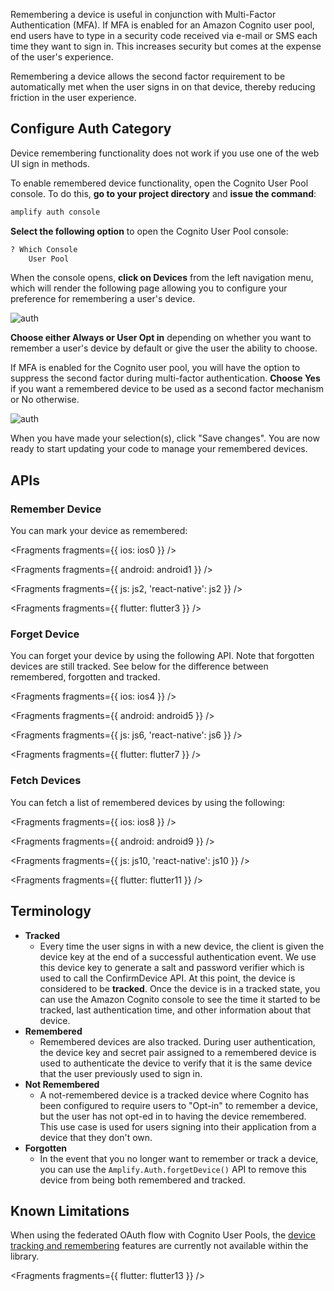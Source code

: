Remembering a device is useful in conjunction with Multi-Factor Authentication (MFA). If MFA is enabled for an Amazon Cognito user pool, end users have to type in a security code received via e-mail or SMS each time they want to sign in. This increases security but comes at the expense of the user's experience.

Remembering a device allows the second factor requirement to be automatically met when the user signs in on that device, thereby reducing friction in the user experience.

## Configure Auth Category

<Callout>
  Device remembering functionality does not work if you use one of the web UI
  sign in methods.
</Callout>

To enable remembered device functionality, open the Cognito User Pool console. To do this, **go to your project directory** and **issue the command**:

```bash
amplify auth console
```

**Select the following option** to open the Cognito User Pool console:

```bash
? Which Console
    User Pool
```

When the console opens, **click on Devices** from the left navigation menu, which will render the following page allowing you to configure your preference for remembering a user's device.

![auth](/images/auth/webconsole_remember1.png)

**Choose either Always or User Opt in** depending on whether you want to remember a user's device by default or give the user the ability to choose.

If MFA is enabled for the Cognito user pool, you will have the option to suppress the second factor during multi-factor authentication. **Choose Yes** if you want a remembered device to be used as a second factor mechanism or No otherwise.

![auth](/images/auth/webconsole_remember2.png)

When you have made your selection(s), click "Save changes". You are now ready to start updating your code to manage your remembered devices.

## APIs

### Remember Device

You can mark your device as remembered:


<Fragments fragments={{ ios: ios0 }} />


<Fragments fragments={{ android: android1 }} />


<Fragments fragments={{ js: js2, 'react-native': js2 }} />


<Fragments fragments={{ flutter: flutter3 }} />

### Forget Device

You can forget your device by using the following API. Note that forgotten devices are still tracked. See below for the difference between remembered, forgotten and tracked.


<Fragments fragments={{ ios: ios4 }} />


<Fragments fragments={{ android: android5 }} />


<Fragments fragments={{ js: js6, 'react-native': js6 }} />


<Fragments fragments={{ flutter: flutter7 }} />

### Fetch Devices

You can fetch a list of remembered devices by using the following:


<Fragments fragments={{ ios: ios8 }} />


<Fragments fragments={{ android: android9 }} />


<Fragments fragments={{ js: js10, 'react-native': js10 }} />


<Fragments fragments={{ flutter: flutter11 }} />

## Terminology

- **Tracked**
  - Every time the user signs in with a new device, the client is given the device key at the end of a successful authentication event. We use this device key to generate a salt and password verifier which is used to call the ConfirmDevice API. At this point, the device is considered to be **tracked**. Once the device is in a tracked state, you can use the Amazon Cognito console to see the time it started to be tracked, last authentication time, and other information about that device.
- **Remembered**
  - Remembered devices are also tracked. During user authentication, the device key and secret pair assigned to a remembered device is used to authenticate the device to verify that it is the same device that the user previously used to sign in.
- **Not Remembered**
  - A not-remembered device is a tracked device where Cognito has been configured to require users to "Opt-in" to remember a device, but the user has not opt-ed in to having the device remembered. This use case is used for users signing into their application from a device that they don't own.
- **Forgotten**
  - In the event that you no longer want to remember or track a device, you can use the `Amplify.Auth.forgetDevice()` API to remove this device from being both remembered and tracked.


## Known Limitations

When using the federated OAuth flow with Cognito User Pools, the [device tracking and remembering](https://aws.amazon.com/blogs/mobile/tracking-and-remembering-devices-using-amazon-cognito-your-user-pools/) features are currently not available within the library.

<Fragments fragments={{ flutter: flutter13 }} />
